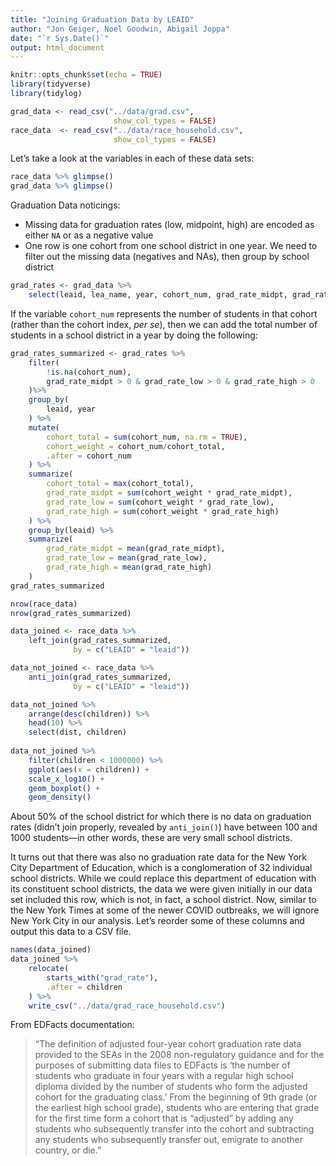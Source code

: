 ```yaml
---
title: "Joining Graduation Data by LEAID"
author: "Jon Geiger, Noel Goodwin, Abigail Joppa"
date: "`r Sys.Date()`"
output: html_document
---
```


```r
knitr::opts_chunk$set(echo = TRUE)
library(tidyverse)
library(tidylog)
```

```r
grad_data <- read_csv("../data/grad.csv", 
                       show_col_types = FALSE)
race_data  <- read_csv("../data/race_household.csv", 
                       show_col_types = FALSE)
```

Let's take a look at the variables in each of these data sets: 
```r
race_data %>% glimpse()
grad_data %>% glimpse()
```

Graduation Data noticings: 

- Missing data for graduation rates (low, midpoint, high) are encoded as either `NA` or as a negative value
- One row is one cohort from one school district in one year. We need to filter out the missing data (negatives and NAs), then group by school district

```r
grad_rates <- grad_data %>% 
    select(leaid, lea_name, year, cohort_num, grad_rate_midpt, grad_rate_low, grad_rate_high) 
```

If the variable `cohort_num` represents the number of students in that cohort (rather than the cohort index, *per se*), then we can add the total number of students in a school district in a year by doing the following: 

```r
grad_rates_summarized <- grad_rates %>% 
    filter(
        !is.na(cohort_num),
        grad_rate_midpt > 0 & grad_rate_low > 0 & grad_rate_high > 0
    )%>%
    group_by(
        leaid, year
    ) %>% 
    mutate(
        cohort_total = sum(cohort_num, na.rm = TRUE),
        cohort_weight = cohort_num/cohort_total,
        .after = cohort_num
    ) %>% 
    summarize(
        cohort_total = max(cohort_total), 
        grad_rate_midpt = sum(cohort_weight * grad_rate_midpt), 
        grad_rate_low = sum(cohort_weight * grad_rate_low), 
        grad_rate_high = sum(cohort_weight * grad_rate_high)
    ) %>% 
    group_by(leaid) %>%
    summarize(
        grad_rate_midpt = mean(grad_rate_midpt), 
        grad_rate_low = mean(grad_rate_low), 
        grad_rate_high = mean(grad_rate_high)
    )
grad_rates_summarized
```

```r
nrow(race_data)
nrow(grad_rates_summarized)

data_joined <- race_data %>% 
    left_join(grad_rates_summarized, 
              by = c("LEAID" = "leaid"))

data_not_joined <- race_data %>% 
    anti_join(grad_rates_summarized, 
              by = c("LEAID" = "leaid"))

data_not_joined %>% 
    arrange(desc(children)) %>% 
    head(10) %>% 
    select(dist, children)
    
data_not_joined %>% 
    filter(children < 1000000) %>%
    ggplot(aes(x = children)) + 
    scale_x_log10() + 
    geom_boxplot() + 
    geom_density()

```

About 50% of the school district for which there is no data on graduation rates (didn't join properly, revealed by `anti_join()`) have between 100 and 1000 students---in other words, these are very small school districts. 

It turns out that there was also no graduation rate data for the New York City Department of Education, which is a conglomeration of 32 individual school districts. While we could replace this department of education with its constituent school districts, the data we were given initially in our data set included this row, which is not, in fact, a school district. Now, similar to the New York Times at some of the newer COVID outbreaks, we will ignore New York City in our analysis. Let's reorder some of these columns and output this data to a CSV file. 

```r
names(data_joined)
data_joined %>%
    relocate(
        starts_with("grad_rate"), 
        .after = children
    ) %>% 
    write_csv("../data/grad_race_household.csv")
```

From EDFacts documentation: 

> "The definition of adjusted four-year cohort graduation rate data provided to the SEAs in the 2008 non-regulatory guidance and for the purposes of submitting data files to EDFacts is 'the number of students who graduate in four years with a regular high school diploma divided by the number of students who form the adjusted cohort for the graduating class.' From the beginning of 9th grade (or the earliest high school grade), students who are entering that grade for the first time form a cohort that is “adjusted” by adding any students who subsequently transfer into the cohort and subtracting any students who subsequently transfer out, emigrate to another country, or die."